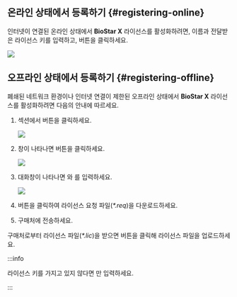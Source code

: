 ## 온라인 상태에서 등록하기 {#registering-online}

인터넷이 연결된 온라인 상태에서 **BioStar X** 라이선스를 활성화하려면, 이름과 전달받은 라이선스 키를 입력하고, <Cmd sid='setting.server.license.button.activate' product='2' /> 버튼을 클릭하세요.

<Image src='/img/biostarx-tutorial-license-online.png' />


## 오프라인 상태에서 등록하기 {#registering-offline}

폐쇄된 네트워크 환경이나 인터넷 연결이 제한된 오프라인 상태에서 **BioStar X** 라이선스를 활성화하려면 다음의 안내에 따르세요.

1. <Cmd sid='setting.xlicense.activation' product='2' /> 섹션에서 <Cmd sid='setting.xlicense.offlineActivation' product='2' /> 버튼을 클릭하세요.

    <Image src='/img/biostarx-tutorial-license-offline.png' />

1. <Cmd sid='setting.server.license.title.activateLicenseOffline' product='2' /> 창이 나타나면 <Cmd sid='setting.xlicense.button.requestOfflineKey' product='2' /> 버튼을 클릭하세요.

    <Image src='/img/biostarx-tutorial-license-offline-popup.png' />

1. 대화창이 나타나면 <Cmd sid='setting.xlicense.offlineActivation.requestBy' product='2' />와 <Cmd sid='setting.xlicense.offlineActivation.activationKey' product='2' />를 입력하세요.

    <Image src='/img/biostarx-tutorial-license-offline-popup-filed.png' className='none' />

1. <Cmd sid='setting.server.license.button.download' product='2' /> 버튼을 클릭하여 라이선스 요청 파일(*\*.req*)을 다운로드하세요.

1. 구매처에 전송하세요.

구매처로부터 라이선스 파일(*\*.lic*)을 받으면 <Cmd sid='setting.xlicense.offlineActivationTitle' product='2' /> 버튼을 클릭해 라이선스 파일을 업로드하세요.

:::info

라이선스 키를 가지고 있지 않다면 <Cmd sid='setting.xlicense.offlineActivation.requestBy' product='2' />만 입력하세요.

:::